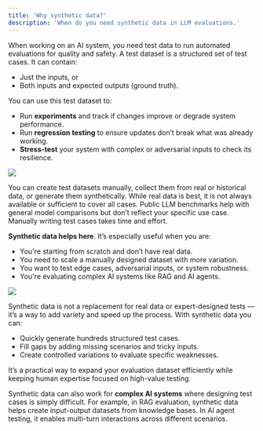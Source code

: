 ```yaml
---
title: 'Why synthetic data?'
description: 'When do you need synthetic data in LLM evaluations.'
---
```


When working on an AI system, you need test data to run automated evaluations for quality and safety. A test dataset is a structured set of test cases. It can contain:

* Just the inputs, or
* Both inputs and expected outputs (ground truth).

You can use this test dataset to:

* Run **experiments** and track if changes improve or degrade system performance.
* Run **regression testing** to ensure updates don’t break what was already working.
* **Stress-test** your system with complex or adversarial inputs to check its resilience.

![](/images/synthetic/synthetic_experiments_img.png)

You can create test datasets manually, collect them from real or historical data, or generate them synthetically. While real data is best, it is not always available or sufficient to cover all cases. Public LLM benchmarks help with general model comparisons but don’t reflect your specific use case. Manually writing test cases takes time and effort.

**Synthetic data helps here**. It’s especially useful when you are:

* You're starting from scratch and don’t have real data.
* You need to scale a manually designed dataset with more variation.
* You want to test edge cases, adversarial inputs, or system robustness.
* You're evaluating complex AI systems like RAG and AI agents.

![](/images/synthetic/synthetic_adversarial_img.png)

Synthetic data is not a replacement for real data or expert-designed tests — it’s a way to add variety and speed up the process. With synthetic data you can:

* Quickly generate hundreds structured test cases.
* Fill gaps by adding missing scenarios and tricky inputs.
* Create controlled variations to evaluate specific weaknesses.

It’s a practical way to expand your evaluation dataset efficiently while keeping human expertise focused on high-value testing.

Synthetic data can also work for **complex AI systems** where designing test cases is simply difficult. For example, in RAG evaluation, synthetic data helps create input-output datasets from knowledge bases. In AI agent testing, it enables multi-turn interactions across different scenarios.